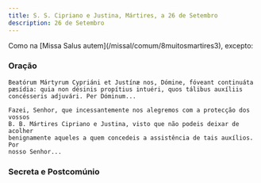 ```yaml
---
title: S. S. Cipriano e Justina, Mártires, a 26 de Setembro
description: 26 de Setembro
---
```


<aside>
  Como na [Missa Salus autem](/missal/comum/8muitosmartires3), excepto:
</aside>


### Oração

<div class="side-by-side not-content">

    Beatórum Mártyrum Cypriáni et Justínæ nos, Dómine, fóveant continuáta
    pæsídia: quia non désinis propítius intuéri, quos tálibus auxíliis
    concésseris adjuvári. Per Dóminum...

    Fazei, Senhor, que incessantemente nos alegremos com a protecção dos vossos
    B. B. Mártires Cipriano e Justina, visto que não podeis deixar de acolher
    benignamente aqueles a quem concedeis a assistência de tais auxílios. Por
    nosso Senhor...

</div>

### Secreta e Postcomúnio

<LinkCard
  href="/missal/comum/7muitosmartires2#secreta"
  title="Muitos Mártires - Missa Sapiéntiam sanctórum"
/>
